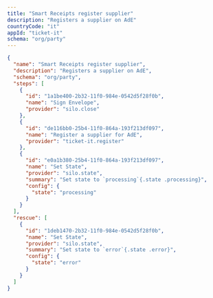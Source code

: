 ```yaml
---
title: "Smart Receipts register supplier"
description: "Registers a supplier on AdE"
countryCode: "it"
appId: "ticket-it"
schema: "org/party"
---
```


```json Example Smart Receipts register supplier workflow with states expandable
{
  "name": "Smart Receipts register supplier",
  "description": "Registers a supplier on AdE",
  "schema": "org/party",
  "steps": [
    {
      "id": "1a1be400-2b32-11f0-984e-0542d5f28f0b",
      "name": "Sign Envelope",
      "provider": "silo.close"
    },
    {
      "id": "de116bb0-25b4-11f0-864a-193f213df097",
      "name": "Register a supplier for AdE",
      "provider": "ticket-it.register"
    },
    {
      "id": "e0a1b380-25b4-11f0-864a-193f213df097",
      "name": "Set State",
      "provider": "silo.state",
      "summary": "Set state to `processing`{.state .processing}",
      "config": {
        "state": "processing"
      }
    }
  ],
  "rescue": [
    {
      "id": "1deb1470-2b32-11f0-984e-0542d5f28f0b",
      "name": "Set State",
      "provider": "silo.state",
      "summary": "Set state to `error`{.state .error}",
      "config": {
        "state": "error"
      }
    }
  ]
}

```